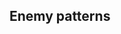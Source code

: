 ==Enemy patterns==
{{Section}}
{{Map/Image|
{{Map/ImageNode|Start|x=104|y=224}}
{{Map/ImageNode|A|x=130|y=92}}
{{Map/ImageNode|B|x=179|y=149}}
{{Map/ImageNode|C|x=235|y=267}}
{{Map/ImageNode|D|x=317|y=293}}
{{Map/ImageNode|E|x=326|y=200}}
{{Map/ImageNode|F|x=332|y=95}}
{{Map/ImageNode|G|x=438|y=261}}
{{Map/ImageNode|H|x=450|y=137}}
{{Map/ImageNode|I|x=471|y=168}}
{{Map/ImageNode|J|x=502|y=108}}
{{Map/ImageNode|K|x=509|y=300}}
{{Map/ImageNode|L|x=534|y=207}}
{{Map/ImageNode|M|x=549|y=82}}
{{Map/ImageNode|N|x=606|y=278}}
{{Map/ImageNode|O|x=601|y=168}}
}}
<div class="scrollable" style="width:800px;max-height:400px;overflow:auto;">
{{NodeInfo
|A
|Empty
}}
{{Map/Nodes|name=敵前衛艦隊
|B
|Normal/BaseXP
|{{Formation|Line Ahead}}{{Formation|Double Line}}
|160
|Heavy Cruiser Ri-Class/Elite
|Light Cruiser He-Class/Elite
|Destroyer Ro-Class/Late Model
|Destroyer Ro-Class/Late Model
|Destroyer Ro-Class
|Destroyer Ro-Class
|-
|B
|Normal/BaseXP
|{{Formation|Line Ahead}}{{Formation|Double Line}}
|170
|Heavy Cruiser Ri-Class/Flagship
|Light Cruiser He-Class/Elite
|Destroyer Ro-Class/Late Model
|Destroyer Ro-Class/Late Model
|Destroyer Ro-Class
|Destroyer Ro-Class
|-
|B
|Normal/BaseXP
|{{Formation|Line Ahead}}{{Formation|Double Line}}
|180
|Heavy Cruiser Ri-Class/Flagship
|Light Cruiser He-Class/Elite
|Destroyer Ro-Class/Late Model
|Destroyer Ro-Class/Late Model
|Destroyer Ro-Class/Late Model
|Destroyer Ro-Class
|-
|B
|Normal/BaseXP
|{{Formation|Line Ahead}}
|190
|Heavy Cruiser Ri-Class/Flagship
|Light Cruiser He-Class/Elite
|Destroyer Ro-Class/Late Model
|Destroyer Ro-Class/Late Model
|Destroyer Ro-Class/Late Model
|Destroyer Ro-Class/Late Model
}}
{{Map/Nodes|name=敵侵攻前衛艦隊A群
|C
|Normal/BaseXP
|{{Formation|Line Ahead}}{{Formation|Diamond}}
|160
|Light Carrier Nu-Class/Elite
|Heavy Cruiser Ri-Class/Elite
|Destroyer Ro-Class/Late Model
|Destroyer Ro-Class/Late Model
|Destroyer Ro-Class
|Destroyer Ro-Class
|-
|C
|Normal/BaseXP
|{{Formation|Line Ahead}}{{Formation|Diamond}}
|170
|Light Carrier Nu-Class/Flagship
|Heavy Cruiser Ri-Class/Elite
|Destroyer Ro-Class/Late Model
|Destroyer Ro-Class/Late Model
|Destroyer Ro-Class
|Destroyer Ro-Class
|-
|C
|Normal/BaseXP
|{{Formation|Line Ahead}}{{Formation|Diamond}}
|180
|Light Carrier Nu-Class/Flagship
|Heavy Cruiser Ri-Class/Flagship
|Destroyer Ro-Class/Late Model
|Destroyer Ro-Class/Late Model
|Destroyer Ro-Class
|Destroyer Ro-Class
|-
|C
|Normal/BaseXP
|{{Formation|Diamond}}
|180
|Light Carrier Nu-Class/Flagship
|Heavy Cruiser Ri-Class/Flagship
|Heavy Cruiser Ri-Class/Elite
|Destroyer Ro-Class/Late Model
|Destroyer Ro-Class/Late Model
|Destroyer Ro-Class/Late Model
|-
|C
|Normal/BaseXP
|{{Formation|Line Ahead}}
|190
|Light Carrier Nu-Class/Flagship
|Heavy Cruiser Ri-Class/Flagship
|Heavy Cruiser Ri-Class/Elite
|Destroyer Ro-Class/Late Model
|Destroyer Ro-Class/Late Model
|Destroyer Ro-Class/Late Model
|-
|C
|Normal/BaseXP
|{{Formation|Line Ahead}}
|200
|Light Carrier Nu-Class/Flagship
|Heavy Cruiser Ri-Class/Flagship
|Heavy Cruiser Ri-Class/Flagship
|Destroyer Ro-Class/Late Model
|Destroyer Ro-Class/Late Model
|Destroyer Ro-Class/Late Model
}}
{{NodeInfo
|D
|Empty
}}
{{Map/Nodes|name=敵侵攻重巡戦隊
|E
|Normal/BaseXP
|{{Formation|Line Ahead}}{{Formation|Double Line}}
|180
|Heavy Cruiser Ri-Class/Flagship
|Heavy Cruiser Ri-Class/Elite
|Heavy Cruiser Ri-Class/Elite
|Light Cruiser Ho-Class/Elite
|Destroyer Ro-Class/Late Model
|Destroyer Ro-Class/Late Model
|-
|E
|Normal/BaseXP
|{{Formation|Line Ahead}}{{Formation|Double Line}}
|190
|Heavy Cruiser Ri-Class/Flagship
|Heavy Cruiser Ri-Class/Flagship
|Heavy Cruiser Ri-Class/Elite
|Light Cruiser Ho-Class/Elite
|Destroyer Ro-Class/Late Model
|Destroyer Ro-Class/Late Model
|-
|E
|Normal/BaseXP
|{{Formation|Line Ahead}}{{Formation|Double Line}}
|210
|Heavy Cruiser Ri-Class/Flagship
|Heavy Cruiser Ri-Class/Flagship
|Heavy Cruiser Ri-Class/Flagship
|Light Cruiser Ho-Class/Flagship
|Destroyer Ro-Class/Late Model
|Destroyer Ro-Class/Late Model
|-
|E
|Normal/BaseXP
|{{Formation|Line Ahead}}
|220
|Heavy Cruiser Ri-Class/Flagship
|Heavy Cruiser Ri-Class/Flagship
|Heavy Cruiser Ri-Class/Flagship
|Light Cruiser He-Class/Flagship
|Destroyer Ro-Class/Late Model
|Destroyer Ro-Class/Late Model
}}
{{Map/Nodes|name=敵侵攻水雷戦隊
|F
|Normal/BaseXP
|{{Formation|Line Ahead}}{{Formation|Echelon}}
|120
|Light Cruiser He-Class/Elite
|Torpedo Cruiser Chi-Class/Elite
|Torpedo Cruiser Chi-Class/Elite
|Destroyer Ro-Class/Late Model
|Destroyer I-Class
|Destroyer I-Class
|-
|F
|Normal/BaseXP
|{{Formation|Line Ahead}}{{Formation|Echelon}}
|130
|Light Cruiser He-Class/Flagship
|Torpedo Cruiser Chi-Class/Elite
|Torpedo Cruiser Chi-Class/Elite
|Destroyer Ro-Class/Late Model
|Destroyer I-Class
|Destroyer I-Class
|-
|F
|Normal/BaseXP
|{{Formation|Line Ahead}}{{Formation|Echelon}}
|150
|Light Cruiser He-Class/Flagship
|Torpedo Cruiser Chi-Class/Elite
|Torpedo Cruiser Chi-Class/Elite
|Destroyer Ro-Class/Late Model
|Destroyer I-Class/Late Model
|Destroyer I-Class/Late Model
|-
|F
|Normal/BaseXP
|{{Formation|Line Ahead}}{{Formation|Echelon}}
|180
|Light Cruiser He-Class/Flagship
|Torpedo Cruiser Chi-Class/Flagship
|Torpedo Cruiser Chi-Class/Flagship
|Destroyer Ro-Class/Late Model
|Destroyer I-Class/Late Model
|Destroyer I-Class/Late Model
|-
|F
|Normal/BaseXP
|{{Formation|Line Ahead}}
|200
|Light Cruiser He-Class/Flagship
|Torpedo Cruiser Chi-Class/Flagship
|Torpedo Cruiser Chi-Class/Flagship
|Destroyer Ro-Class/Late Model
|Destroyer Ro-Class/Late Model
|Destroyer Ro-Class/Late Model
}}
{{NodeInfo
|G
|Storm
|Fuel
|?%
}}
{{NodeInfo
|H
|Empty
}}
{{NodeInfo
|I
|Empty
}}
{{Map/Nodes|name=敵侵攻水上打撃部隊
|J
|Normal/BaseXP
|{{Formation|Line Ahead}}{{Formation|Double Line}}{{Formation|Echelon}}
|200
|Battleship Ru-Class/Flagship
|Heavy Cruiser Ri-Class/Flagship
|Heavy Cruiser Ri-Class/Elite
|Destroyer Ro-Class/Late Model
|Destroyer Ro-Class
|Destroyer Ro-Class
|-
|J
|Normal/BaseXP
|{{Formation|Line Ahead}}{{Formation|Double Line}}{{Formation|Echelon}}
|220
|Battleship Ru-Class/Flagship
|Heavy Cruiser Ri-Class/Flagship
|Heavy Cruiser Ri-Class/Elite
|Light Cruiser Ho-Class/Elite
|Destroyer Ro-Class/Late Model
|Destroyer Ro-Class/Late Model
|-
|J
|Normal/BaseXP
|{{Formation|Line Ahead}}{{Formation|Double Line}}{{Formation|Echelon}}
|250
|Battleship Ru-Class/Flagship
|Heavy Cruiser Ri-Class/Flagship
|Heavy Cruiser Ri-Class/Flagship
|Light Cruiser Ho-Class/Flagship
|Destroyer Ro-Class/Late Model
|Destroyer Ro-Class/Late Model
|-
|J
|Normal/BaseXP
|{{Formation|Line Ahead}}{{Formation|Double Line}}{{Formation|Echelon}}
|250
|Battleship Ru-Class/Flagship
|Heavy Cruiser Ri-Class/Flagship
|Heavy Cruiser Ri-Class/Flagship
|Light Cruiser He-Class/Flagship
|Destroyer Ro-Class/Late Model
|Destroyer Ro-Class/Late Model
}}
{{NodeInfo
|K
|Empty
}}
{{Map/Nodes|name=敵侵攻機動部隊
|L
|Normal/BaseXP
|{{Formation|Diamond}}
|170
|Standard Carrier Wo-Class/Elite
|Light Carrier Nu-Class/Elite
|Battleship Ru-Class/Elite
|Destroyer Ro-Class/Late Model
|Destroyer Ro-Class
|Destroyer Ro-Class
|-
|L
|Normal/BaseXP
|{{Formation|Diamond}}
|190
|Standard Carrier Wo-Class/Flagship
|Light Carrier Nu-Class/Elite
|Battleship Ru-Class/Elite
|Destroyer Ro-Class/Late Model
|Destroyer Ro-Class
|Destroyer Ro-Class
|-
|L
|Normal/BaseXP
|{{Formation|Diamond}}
|200
|Standard Carrier Wo-Class/Flagship
|Light Carrier Nu-Class/Elite
|Battleship Ru-Class/Elite
|Light Cruiser Ho-Class/Elite
|Destroyer Ro-Class/Late Model
|Destroyer Ro-Class/Late Model
|-
|L
|Normal/BaseXP
|{{Formation|Diamond}}
|220
|Standard Carrier Wo-Class/Flagship
|Light Carrier Nu-Class/Elite
|Light Carrier Nu-Class/Elite
|Battleship Ru-Class/Elite
|Destroyer Ro-Class/Late Model
|Destroyer Ro-Class/Late Model
|-
|L
|Normal/BaseXP
|{{Formation|Diamond}}
|240
|Standard Carrier Wo-Class/Flagship
|Light Carrier Nu-Class/Elite
|Light Carrier Nu-Class/Elite
|Battleship Ru-Class/Flagship
|Destroyer Ro-Class/Late Model
|Destroyer Ro-Class/Late Model
|-
|L
|Normal/BaseXP
|{{Formation|Diamond}}
|250
|Standard Carrier Wo-Class/Flagship
|Light Carrier Nu-Class/Flagship
|Light Carrier Nu-Class/Elite
|Battleship Ru-Class/Flagship
|Destroyer Ro-Class/Late Model
|Destroyer Ro-Class/Late Model
|-
|L
|Normal/BaseXP
|{{Formation|Diamond}}
|270
|Standard Carrier Wo-Class/Flagship
|Light Carrier Nu-Class/Flagship
|Light Carrier Nu-Class/Flagship
|Battleship Ru-Class/Flagship
|Destroyer Ro-Class/Late Model
|Destroyer Ro-Class/Late Model
}}
{{NodeInfo
|M
|Resource
|Fuel
|70
}}
{{NodeInfo
|N
|Resource
|Steel
|50-60
}}
{{Map/Nodes|name=敵侵攻中枢艦隊
|O
|Boss/BaseXP
|{{Formation|Line Ahead}}
|330
|Battleship Ru-Class/Flagship
|Battleship Ru-Class/Flagship
|Battleship Ru-Class/Elite
|Destroyer Ro-Class/Late Model
|Destroyer Ro-Class
|Destroyer Ro-Class
|-
|O
|Boss/BaseXP
|{{Formation|Line Ahead}}
|360
|Battleship Ru-Class/Flagship
|Battleship Ru-Class/Flagship
|Battleship Ru-Class/Elite
|Light Cruiser He-Class/Elite
|Destroyer Ro-Class/Late Model
|Destroyer Ro-Class/Late Model
|-
|O
|Boss/BaseXP
|{{Formation|Line Ahead}}
|400
|Battleship Ru-Class/Flagship
|Battleship Ru-Class/Flagship
|Battleship Ru-Class/Flagship
|Light Cruiser He-Class/Flagship
|Destroyer Ro-Class/Late Model
|Destroyer Ro-Class/Late Model
|-
|O
|Boss/BaseXP
|{{Formation|Double Line}}{{Formation|Diamond}}
|330
|Standard Carrier Wo-Class/Flagship
|Battleship Ru-Class/Flagship
|Battleship Ru-Class/Elite
|Destroyer Ro-Class/Late Model
|Destroyer Ro-Class
|Destroyer Ro-Class
|-
|O
|Boss/BaseXP
|{{Formation|Double Line}}{{Formation|Diamond}}
|360
|Standard Carrier Wo-Class/Flagship
|Battleship Ru-Class/Flagship
|Battleship Ru-Class/Elite
|Light Cruiser He-Class/Elite
|Destroyer Ro-Class/Late Model
|Destroyer Ro-Class/Late Model
|-
|O
|Boss/BaseXP
|{{Formation|Double Line}}{{Formation|Diamond}}
|400
|Standard Carrier Wo-Class/Flagship
|Battleship Ru-Class/Flagship
|Battleship Ru-Class/Flagship
|Light Cruiser He-Class/Flagship
|Destroyer Ro-Class/Late Model
|Destroyer Ro-Class/Late Model
}}
</div> <!-- overflow -->
{{SectionEnd}}